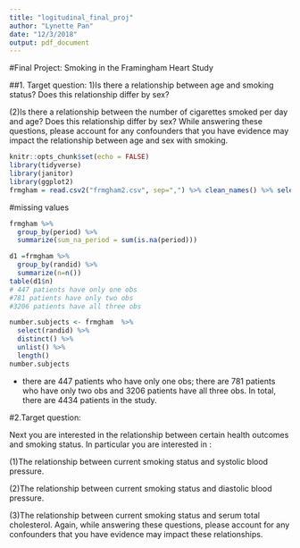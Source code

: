 ```yaml
---
title: "logitudinal_final_proj"
author: "Lynette Pan"
date: "12/3/2018"
output: pdf_document
---
```


#Final Project: Smoking in the Framingham Heart Study

##1. Target question:
1)Is there a relationship between age and smoking status?  Does this relationship differ by sex? 

(2)Is there a relationship between the number of cigarettes smoked per day and age?  Does this relationship differ by sex? 
While answering these questions, please account for any confounders that you have evidence may impact the relationship between age and sex with smoking.

```r
knitr::opts_chunk$set(echo = FALSE)
library(tidyverse)
library(janitor)
library(ggplot2)
frmgham = read.csv2("frmgham2.csv", sep=",") %>% clean_names() %>% select(cursmoke, everything())

```

#missing values
```r
frmgham %>% 
  group_by(period) %>% 
  summarize(sum_na_period = sum(is.na(period)))

d1 =frmgham %>% 
  group_by(randid) %>% 
  summarize(n=n())
table(d1$n)
# 447 patients have only one obs
#781 patients have only two obs
#3206 patients have all three obs

number.subjects <- frmgham  %>% 
  select(randid) %>% 
  distinct() %>% 
  unlist() %>%
  length()
number.subjects
```

* there are 447 patients who have only one obs; there are 781 patients who have only two obs and 3206 patients have all three obs. In total, there are 4434 patients in the study.




#2.Target question:

Next you are interested in the relationship between certain health outcomes and smoking status.  In particular you are interested in :


(1)The relationship between current smoking status and systolic blood pressure.


(2)The relationship between current smoking status and diastolic blood pressure.


(3)The relationship between current smoking status and serum total cholesterol.   Again, while answering these questions, please account for any confounders that you have evidence may impact these relationships. 
